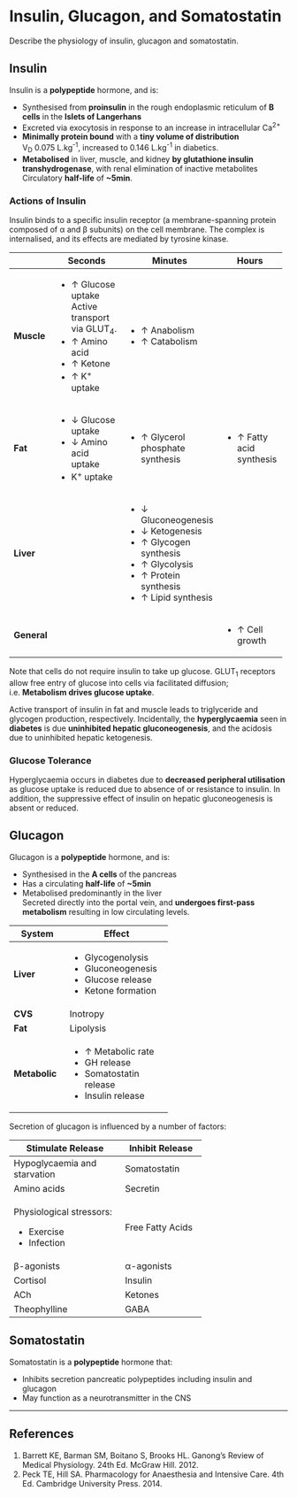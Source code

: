 # Insulin, Glucagon, and Somatostatin

:::dual
Describe the physiology of insulin, glucagon and somatostatin.
:::

## Insulin

Insulin is a **polypeptide** hormone, and is:

* Synthesised from **proinsulin** in the rough endoplasmic reticulum of **B cells** in the **Islets of Langerhans**
* Excreted via exocytosis in response to an increase in intracellular Ca^2+^
* **Minimally protein bound** with a **tiny volume of distribution**\
V~D~ 0.075 L.kg^-1^, increased to 0.146 L.kg^-1^ in diabetics.
* **Metabolised** in liver, muscle, and kidney **by glutathione insulin transhydrogenase**, with renal elimination of inactive metabolites\
Circulatory **half-life** of **~5min**.


### Actions of Insulin

Insulin binds to a specific insulin receptor (a membrane-spanning protein composed of α and β subunits)  on the cell membrane. The complex is internalised, and its effects are mediated by tyrosine kinase.

+-------------+-------------------------------+----------------------------------+--------------------------+
|             | Seconds                       | Minutes                          | Hours                    |
+=============+===============================+==================================+==========================+
| **Muscle**  | * ↑ Glucose uptake\           | * ↑ Anabolism                    |                          |
|             | Active transport via GLUT~4~. | * ↑ Catabolism                   |                          |
|             | * ↑ Amino acid                |                                  |                          |
|             | * ↑ Ketone                    |                                  |                          |
|             | * ↑ K^+^ uptake               |                                  |                          |
+-------------+-------------------------------+----------------------------------+--------------------------+
| **Fat**     | * ↓ Glucose uptake            | * ↑ Glycerol phosphate synthesis | * ↑ Fatty acid synthesis |
|             | * ↓ Amino acid uptake         |                                  |                          |
|             | * K^+^ uptake                 |                                  |                          |
+-------------+-------------------------------+----------------------------------+--------------------------+
| **Liver**   |                               | * ↓ Gluconeogenesis              |                          |
|             |                               | * ↓ Ketogenesis                  |                          |
|             |                               | * ↑ Glycogen synthesis           |                          |
|             |                               | * ↑ Glycolysis                   |                          |
|             |                               | * ↑ Protein synthesis            |                          |
|             |                               | * ↑ Lipid synthesis              |                          |
+-------------+-------------------------------+----------------------------------+--------------------------+
| **General** |                               |                                  | * ↑ Cell growth          |
+-------------+-------------------------------+----------------------------------+--------------------------+

:::column-margin
Note that cells do not require insulin to take up glucose. GLUT~1~ receptors allow free entry of glucose into cells via facilitated diffusion; i.e. **Metabolism drives glucose uptake**.

Active transport of insulin in fat and muscle leads to triglyceride and glycogen production, respectively. Incidentally, the **hyperglycaemia** seen in **diabetes** is due **uninhibited hepatic gluconeogenesis**, and the acidosis due to uninhibited hepatic ketogenesis.
:::

### Glucose Tolerance

Hyperglycaemia occurs in diabetes due to **decreased peripheral utilisation** as glucose uptake is reduced due to absence of or resistance to insulin. In addition, the suppressive effect of insulin on hepatic gluconeogenesis is absent or reduced. 

## Glucagon

Glucagon is a **polypeptide** hormone, and is:

* Synthesised in the **A cells** of the pancreas
* Has a circulating **half-life** of **~5min**
* Metabolised predominantly in the liver\
Secreted directly into the portal vein, and **undergoes first-pass metabolism** resulting in low circulating levels.

+---------------+------------------------+
| System        | Effect                 |
+===============+========================+
| **Liver**     | * Glycogenolysis       |
|               | * Gluconeogenesis      |
|               | * Glucose release      |
|               | * Ketone formation     |
+---------------+------------------------+
| **CVS**       | Inotropy               |
+---------------+------------------------+
| **Fat**       | Lipolysis              |
+---------------+------------------------+
| **Metabolic** | * ↑ Metabolic rate     |
|               | * GH release           |
|               | * Somatostatin release |
|               | * Insulin release      |
+---------------+------------------------+

Secretion of glucagon is influenced by a number of factors:

+------------------------------+------------------+
| Stimulate Release            | Inhibit Release  |
+==============================+==================+
| Hypoglycaemia and starvation | Somatostatin     |
+------------------------------+------------------+
| Amino acids                  | Secretin         |
+------------------------------+------------------+
| Physiological stressors:     | Free Fatty Acids |
|                              |                  |
| * Exercise                   |                  |
| * Infection                  |                  |
+------------------------------+------------------+
| β-agonists                   | α-agonists       |
+------------------------------+------------------+
| Cortisol                     | Insulin          |
+------------------------------+------------------+
| ACh                          | Ketones          |
+------------------------------+------------------+
| Theophylline                 | GABA             |
+------------------------------+------------------+

## Somatostatin

Somatostatin is a **polypeptide** hormone that:

* Inhibits secretion pancreatic polypeptides including insulin and glucagon
* May function as a neurotransmitter in the CNS

---

## References

1. Barrett KE, Barman SM, Boitano S, Brooks HL. Ganong's Review of Medical Physiology. 24th Ed. McGraw Hill. 2012.
2. Peck TE, Hill SA. Pharmacology for Anaesthesia and Intensive Care. 4th Ed. Cambridge University Press. 2014.\
